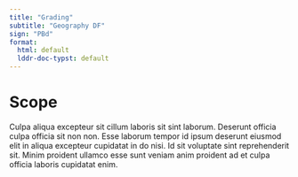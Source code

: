 ```yaml
---
title: "Grading"
subtitle: "Geography DF"
sign: "PBd"
format:
  html: default
  lddr-doc-typst: default
---
```


# Scope

Culpa aliqua excepteur sit cillum laboris sit sint laborum. Deserunt officia culpa officia sit non non. Esse laborum tempor id ipsum deserunt eiusmod elit in aliqua excepteur cupidatat in do nisi. Id sit voluptate sint reprehenderit sit. Minim proident ullamco esse sunt veniam anim proident ad et culpa officia laboris cupidatat enim.
